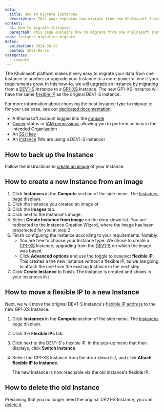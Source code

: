 ```yaml
---
meta:
  title: How to migrate Instances
  description: This page explains how migrate from one Khulnasoft Instance to another
content:
  h1: How to migrate Instances
  paragraph: This page explains how to migrate from one Khulnasoft Instance to another
tags: instance migration migrate
dates:
  validation: 2024-08-26
  posted: 2021-05-26
categories:
  - compute
---
```


The Khulnasoft platform makes it very easy to migrate your data from one Instance to another or upgrade your Instance to a more powerful one if your requirements grow. In this how-to, we will upgrade an Instance by migrating from a [DEV1-S](/compute/instances/concepts/#development-instance) Instance to a [GP1-XS](/compute/instances/concepts/#general-purpose-instance) Instance. The new GP1-XS Instance will have the same [flexible IP](/compute/instances/concepts/#flexible-ip) as the original DEV1-S Instance.

For more information about choosing the best Instance type to migrate to for your use case, see our [dedicated documentation](/compute/instances/reference-content/choosing-instance-type/).

<Macro id="requirements" />

- A Khulnasoft account logged into the [console](https://console.khulnasoft.com)
- [Owner](/identity-and-access-management/iam/concepts/#owner) status or [IAM permissions](/identity-and-access-management/iam/concepts/#permission) allowing you to perform actions in the intended Organization
- An [SSH key](/identity-and-access-management/organizations-and-projects/how-to/create-ssh-key/)
- An [Instance](/compute/instances/how-to/create-an-instance/) (We are using a DEV1-S Instance)

## How to back up the Instance

Follow the instructions to [create an image](/compute/instances/how-to/create-a-backup/#how-to-create-an-image) of your Instance.

## How to create a new Instance from an image

1. Click **Instances** in the **Compute** section of the side menu. The [Instances page](https://console.khulnasoft.com/instance/servers) displays.
2. Click the Instance you created an image of.
3. Click the **Images** tab.
4. Click <Icon name="more" /> next to the Instance's image.
5. Select **Create Instance from image** on the drop-down list. You are redirected to the Instance Creation Wizard, where the image has been preselected for you at step 2.
6. Finish configuring the Instance according to your requirements. Notably:
    - You are free to choose your Instance type. We chose to create a [GP1-XS](/compute/instances/concepts/#general-purpose-instance) Instance, upgrading from the [DEV1-S](/compute/instances/concepts/#development-instance) on which the image was based.
    - Click **Advanced options** and use the <Icon name="toggle" /> toggle to deselect **flexible IP**. This creates a the new Instance without a flexible IP, as we are going to attach the one from the existing Instance in the next step.
7. Click **Create Instance** to finish. The Instance is created and shows in your Instances list.

## How to move a flexible IP to a new Instance

Next, we will move the original DEV1-S Instance's [flexible IP address](/compute/instances/concepts/#flexible-ip) to the new GP1-XS Instance.

1. Click **Instances** in the **Compute** section of the side menu. The [Instances page](https://console.khulnasoft.com/instance/servers) displays.
2. Click the **Flexible IPs** tab.
3. Click <Icon name="more" /> next to the DEV1-S's flexible IP. In the pop-up menu that then displays, click **Switch Instance**.
4. Select the GP1-XS Instance from the drop-down list, and click **Attach flexible IP to Instance**.

    The new Instance is now reachable via the old Instance's flexible IP.

## How to delete the old Instance

Presuming that you no longer need the original DEV1-S Instance, you can [delete it](/compute/instances/how-to/delete-instance/).


